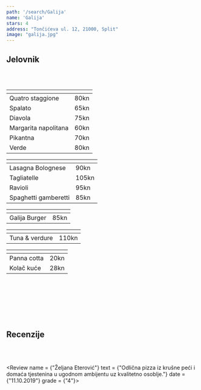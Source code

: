 ---
path: '/search/Galija'
name: 'Galija'
stars: 4
address: "Tončićeva ul. 12, 21000, Split"
image: "galija.jpg"
---

## Jelovnik

<br></br>

<Collapse name = "Pizza" open = "collapse show">

<table className="table table-hover" style = {{fontSize: "1.15rem"}}>
  <thead style = {{display: "none"}}><tr><th scope="col"></th><th scope="col"></th></tr></thead>
    <tbody style =  {{borderTop: "hidden"}}>
    <tr>
      <td className = "w-75" style = {{paddingLeft: "28px"}}> Quatro staggione </td><td> 80kn </td>
    </tr>
    <tr>
      <td className = "w-75" style = {{paddingLeft: "28px"}}> Spalato </td><td> 65kn </td>
    </tr>
    <tr>
      <td className = "w-75" style = {{paddingLeft: "28px"}}> Diavola </td><td> 75kn </td>
    </tr>
    <tr>
      <td className = "w-75" style = {{paddingLeft: "28px"}}> Margarita napolitana </td><td> 60kn </td>
    </tr>
    <tr>
      <td className = "w-75" style = {{paddingLeft: "28px"}}> Pikantna </td><td> 70kn </td>
    </tr>
    <tr>
      <td className = "w-75" style = {{paddingLeft: "28px"}}> Verde </td><td> 80kn </td>
    </tr>
  </tbody>
</table>

</Collapse>

<Collapse name = "Tjestenina" open = "collapse">

<table className="table table-hover" style = {{fontSize: "1.15rem"}}>
  <thead style = {{display: "none"}}><tr><th scope="col"></th><th scope="col"></th></tr></thead>
    <tbody style =  {{borderTop: "hidden"}}>
    <tr>
      <td className = "w-75" style = {{paddingLeft: "28px"}}> Lasagna Bolognese </td><td> 90kn </td>
    </tr>
    <tr>
      <td className = "w-75" style = {{paddingLeft: "28px"}}> Tagliatelle </td><td> 105kn </td>
    </tr>
    <tr>
      <td className = "w-75" style = {{paddingLeft: "28px"}}> Ravioli </td><td> 95kn </td>
    </tr>
    <tr>
      <td className = "w-75" style = {{paddingLeft: "28px"}}> Spaghetti gamberetti </td><td> 85kn </td>
    </tr>
  </tbody>
</table>

</Collapse>

<Collapse name = "Meso" open = "collapse">

<table className="table table-hover" style = {{fontSize: "1.15rem"}}>
  <thead style = {{display: "none"}}><tr><th scope="col"></th><th scope="col"></th></tr></thead>
    <tbody style =  {{borderTop: "hidden"}}>
    <tr>
      <td className = "w-75" style = {{paddingLeft: "28px"}}> Galija Burger </td><td> 85kn </td>
    </tr>
  </tbody>
</table>

</Collapse>

<Collapse name = "Riba" open = "collapse">

<table className="table table-hover" style = {{fontSize: "1.15rem"}}>
  <thead style = {{display: "none"}}><tr><th scope="col"></th><th scope="col"></th></tr></thead>
    <tbody style =  {{borderTop: "hidden"}}>
    <tr>
      <td className = "w-75" style = {{paddingLeft: "28px"}}> Tuna & verdure </td><td> 110kn </td>
    </tr>
  </tbody>
</table>

</Collapse>

<Collapse name = "Desert" open = "collapse">

<table className="table table-hover" style = {{fontSize: "1.15rem"}}>
  <thead style = {{display: "none"}}><tr><th scope="col"></th><th scope="col"></th></tr></thead>
    <tbody style =  {{borderTop: "hidden"}}>
    <tr>
      <td className = "w-75" style = {{paddingLeft: "28px"}}> Panna cotta </td><td> 20kn </td>
    </tr>
     <tr>
      <td className = "w-75" style = {{paddingLeft: "28px"}}> Kolač kuće </td><td> 28kn </td>
    </tr>
  </tbody>
</table>

</Collapse>

<br></br>
<br></br>
<br></br>

## Recenzije

<br></br>

<CommentBox> </CommentBox>

<Review name = {"Željana Eterović"} 
        text = {"Odlična pizza iz krušne peći i domaća tjestenina u ugodnom ambijentu uz kvalitetno osoblje."}
        date = {"11.10.2019"}
        grade = {"4"}></Review>